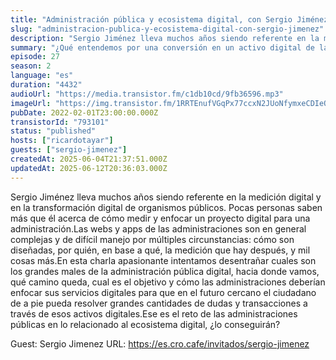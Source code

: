 ```yaml
---
title: "Administración pública y ecosistema digital, con Sergio Jiménez"
slug: "administracion-publica-y-ecosistema-digital-con-sergio-jimenez"
description: "Sergio Jiménez lleva muchos años siendo referente en la medición digital y en la transformación digital de organismos públicos. Pocas personas saben más que él acerca de cómo medir y enfocar un proyecto digital para una administración.Las webs y apps de las administraciones son en general complejas y de difícil manejo por múltiples circunstancias: cómo son diseñadas, por quién, en base a qué, la medición que hay después, y mil cosas más.En esta charla apasionante intentamos desentrañar cuales son los grandes males de la administración pública digital, hacia donde vamos, qué camino queda, cual es el objetivo y cómo las administraciones deberían enfocar sus servicios digitales para que en el futuro cercano el ciudadano de a pie pueda resolver grandes cantidades de dudas y transacciones a través de esos activos digitales.Ese es el reto de las administraciones públicas en lo relacionado al ecosistema digital, ¿lo conseguirán?\n\nGuest: Sergio Jimenez\nURL: https://es.cro.cafe/invitados/sergio-jimenez"
summary: "¿Qué entendemos por una conversión en un activo digital de la administración pública?, ¿por qué hacer cualquier cosa parece tan difícil en esas webs / apps? Hablamos con Sergio de todo esto con todo lujo de detalles."
episode: 27
season: 2
language: "es"
duration: "4432"
audioUrl: "https://media.transistor.fm/c1db10cd/9fb36596.mp3"
imageUrl: "https://img.transistor.fm/1RRTEnufVGqPx77ccxN2JUoNfymxeCDIeO12Nh6MDOw/rs:fill:3000:3000:1/q:60/aHR0cHM6Ly9pbWct/dXBsb2FkLXByb2R1/Y3Rpb24udHJhbnNp/c3Rvci5mbS83ZGRj/MDI4NTQ5ZmQxMWRh/NjIxNDllMTlmNGJl/M2ZiNy5wbmc.webp"
pubDate: 2022-02-01T23:00:00.000Z
transistorId: "793101"
status: "published"
hosts: ["ricardotayar"]
guests: ["sergio-jimenez"]
createdAt: 2025-06-04T21:37:51.000Z
updatedAt: 2025-06-12T20:36:03.000Z
---
```


Sergio Jiménez lleva muchos años siendo referente en la medición digital y en la transformación digital de organismos públicos. Pocas personas saben más que él acerca de cómo medir y enfocar un proyecto digital para una administración.Las webs y apps de las administraciones son en general complejas y de difícil manejo por múltiples circunstancias: cómo son diseñadas, por quién, en base a qué, la medición que hay después, y mil cosas más.En esta charla apasionante intentamos desentrañar cuales son los grandes males de la administración pública digital, hacia donde vamos, qué camino queda, cual es el objetivo y cómo las administraciones deberían enfocar sus servicios digitales para que en el futuro cercano el ciudadano de a pie pueda resolver grandes cantidades de dudas y transacciones a través de esos activos digitales.Ese es el reto de las administraciones públicas en lo relacionado al ecosistema digital, ¿lo conseguirán?

Guest: Sergio Jimenez
URL: https://es.cro.cafe/invitados/sergio-jimenez

